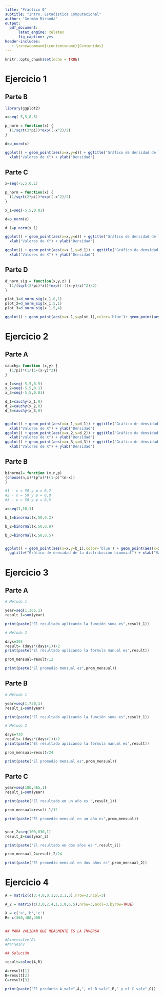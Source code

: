 ```yaml
---
title: "Práctico 0"
subtitle: "Intro. Estadística Computacional"
author: "Germán Miranda"
output:
  pdf_document: 
      latex_engine: xelatex
      fig_caption: yes
header-includes:
   - \renewcommand{\contentsname}{Contenidos}      
---
```


```r
knitr::opts_chunk$set(echo = TRUE)
```
 

# Ejercicio 1

## Parte B

```r
library(ggplot2)

x=seq(-5,5,0.5)

p_norm = function(x) {
  (1/sqrt(2*pi))*exp((-x^2)/2)
}

d=p_norm(x)

ggplot() + geom_point(aes(x=x,y=d)) + ggtitle("Gráfico de densidad de la función de distribución normal con distancia 0.5") +
  xlab("Valores de X") + ylab("Densidad")
```



## Parte C

```r

x=seq(-5,5,0.1)

p_norm = function(x) {
  (1/sqrt(2*pi))*exp((-x^2)/2)
}

x_1=seq(-5,5,0.01)

d=p_norm(x)

d_1=p_norm(x_1)

ggplot() + geom_point(aes(x=x,y=d)) + ggtitle("Gráfico de densidad de la función de distribución normal con distancia 0.1") +
  xlab("Valores de X") + ylab("Densidad")

ggplot() + geom_point(aes(x=x_1,y=d_1)) + ggtitle("Gráfico de densidad de la función de distribución normal con distancia 0.01") +
  xlab("Valores de X") + ylab("Densidad")

```

## Parte D

```r
d_norm_sig = function(x,y,z) {
  (1/(sqrt(2*pi)*z))*exp((-((x-y)/z)^2)/2)
}

plot_1=d_norm_sig(x_1,0,1)
plot_2=d_norm_sig(x_1,5,1)
plot_3=d_norm_sig(x_1,5,4)

ggplot() + geom_point(aes(x=x_1,y=plot_1),color='blue')+ geom_point(aes(x=x_1,y=plot_2),color='red')+ geom_point(aes(x=x_1,y=plot_3),color='green') + ggtitle("Gráfico de densidad de la distribución normal con variaciones de sigma y mu") + xlab("Valores de X") + ylab("Densidad")

```

\newpage

# Ejercicio 2

## Parte A

```r

cauchy= function (x,y) {
  (1/pi)*(1/(1+(x-y)^2))
}

x_1=seq(-5,5,0.5)
x_2=seq(-5,5,0.1)
x_3=seq(-5,5,0.01)

d_1=cauchy(x_1,0)
d_2=cauchy(x_2,0)
d_3=cauchy(x_3,0)


ggplot() + geom_point(aes(x=x_1,y=d_1)) + ggtitle("Gráfico de densidad de la función de distribución de Cauchy con distancia 0.5") +
  xlab("Valores de X") + ylab("Densidad")
ggplot() + geom_point(aes(x=x_2,y=d_2)) + ggtitle("Gráfico de densidad de la función de distribución de Cauchy con distancia 0.1") +
  xlab("Valores de X") + ylab("Densidad")
ggplot() + geom_point(aes(x=x_3,y=d_3)) + ggtitle("Gráfico de densidad de la función de distribución de Cauchy con distancia 0.01") +
  xlab("Valores de X") + ylab("Densidad")

```


## Parte B


```r
binormal= function (x,n,p)
{choose(n,x)*(p^x)*((1-p)^(n-x))
}

#1 - n = 50 y p = 0,2
#2 - n = 50 y p = 0,8
#3 - n = 50 y p = 0,5

x=seq(1,50,1)

b_1=binormal(x,50,0.2)

b_2=binormal(x,50,0.8)

b_3=binormal(x,50,0.5)


ggplot() + geom_point(aes(x=x,y=b_1),color='blue') + geom_point(aes(x=x,y=b_2),color='red') + geom_point(aes(x=x,y=b_3),color='black' ) + 
  ggtitle("Gráfico de densidad de la distribución binomial") + xlab("Valores de X") + ylab("Densidad")

```
\newpage

# Ejercicio 3

## Parte A

```r

# Método 1

year=seq(1,365,1)
result_1=sum(year)

print(paste("El resultado aplicando la función suma es",result_1))

# Método 2

days=365
result= (days*(days+1))/2
print(paste("El resultado aplicando la fórmula manual es",result))

prom_mensual=result/12

print(paste("El promedio mensual es",prom_mensual))

```
## Parte B

```r

# Método 1

year=seq(1,730,1)
result_1=sum(year)

print(paste("El resultado aplicando la función suma es",result_1))

# Método 2

days=730
result= (days*(days+1))/2
print(paste("El resultado aplicando la fórmula manual es",result))

prom_mensual=result/24

print(paste("El promedio mensual es",prom_mensual))

```

## Parte C

```r

year=seq(100,465,1)
result_1=sum(year)

print(paste("El resultado en un año es ",result_1))

prom_mensual=result_1/12

print(paste("El promedio mensual en un año es",prom_mensual))


year_2=seq(100,830,1)
result_2=sum(year_2)

print(paste("El resultado en dos años es ",result_2))

prom_mensual_2=result_2/24

print(paste("El promedio mensual en dos años es",prom_mensual_2))

```
\newpage

# Ejercicio 4

```r

A = matrix(c(3,4,0,0,1,6,2,1,5),nrow=3,ncol=3)

A_2 = matrix(c(3,0,2,4,1,1,0,6,5),nrow=3,ncol=3,byrow=TRUE)

X = c('a','b','c')
R= c(360,480,450)
           

## PARA VALIDAR QUE REALMENTE ES LA INVERSA  

#Ainv=solve(A)
#A%*%Ainv

## Solución

result=solve(A,R)

A=result[1]
B=result[2]
C=result[3]

print(paste("El producto A vale",A,", el B vale",B," y el C vale",C))
```




